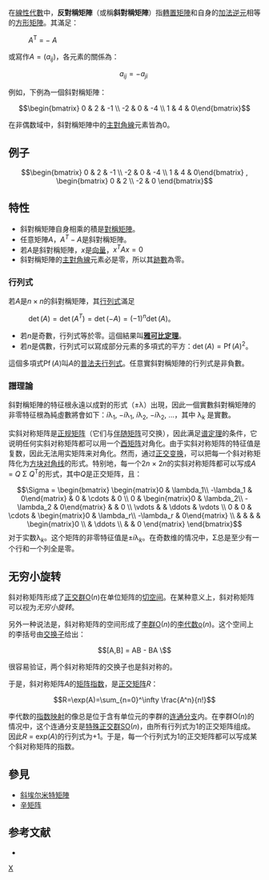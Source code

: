 {{线性代数}}
{{NoteTA |G1=Math}}
在[[線性代數|線性代數]]中，'''反對稱矩陣'''（或稱'''斜對稱矩陣'''）指[[轉置矩陣|轉置矩陣]]和自身的[[加法逆元|加法逆元]]相等的[[方形矩陣|方形矩陣]]。其滿足：

:''A''<sup>T</sup> = − ''A''

或寫作<math>A = (a_{ij})</math>，各元素的關係為：

:<math>a_{ij} = -a_{ji} \,\!</math>

例如，下例為一個斜對稱矩陣：

:<math>\begin{bmatrix}
0 & 2 & -1 \\
-2 & 0 & -4 \\
1 & 4 & 0\end{bmatrix}</math>

在非偶数域中，斜對稱矩陣中的[[主對角線|主對角線]]元素皆為0。

== 例子 ==
:<math>\begin{bmatrix}
0 & 2 & -1 \\
-2 & 0 & -4 \\
1 & 4 & 0\end{bmatrix}
,
\begin{bmatrix}
0 & 2 \\
-2 & 0 \end{bmatrix}
</math>

== 特性 ==
* 斜對稱矩陣自身相乘的積是[[對稱矩陣|對稱矩陣]]。
* 任意矩陣<math>A</math>，<math>A^T - A</math>是斜對稱矩陣。
* 若<math>A</math>是斜對稱矩陣，<math>x</math>是[[向量|向量]]，<math>x^T A x = 0</math>
* 斜對稱矩陣的[[主對角線|主對角線]]元素必是零，所以其[[跡數|跡數]]為零。

=== 行列式 ===
若<math>A</math>是<math>n \times n</math>的斜對稱矩陣，其[[行列式|行列式]]滿足
: <math>\operatorname{det}(A)=\operatorname{det}(A^T)=\operatorname{det}(-A)=(-1)^n \operatorname{det}(A)</math>。
* 若<math>n</math>是奇數，行列式等於零。這個結果叫[[雅可比矩阵|'''雅可比定理''']]。
* 若<math>n</math>是偶數，行列式可以寫成部分元素的多項式的平方：<math>\operatorname{det}(A)=\operatorname{Pf}(A)^2</math>。

這個多項式<math>\operatorname{Pf}(A)</math>叫<math>A</math>的[[普法夫值|普法夫行列式]]。任意實斜對稱矩陣的行列式是非負數。

=== 譜理論 ===
斜對稱矩陣的特征根永遠以成對的形式（±λ）出現，因此一個實數斜對稱矩陣的非零特征根為純虛數將會如下：''i''λ<sub>1</sub>, −''i''λ<sub>1</sub>, ''i''λ<sub>2</sub>, −''i''λ<sub>2</sub>, …，其中 λ<sub>''k''</sub> 是實數。

实斜对称矩阵是[[正规矩阵|正规矩阵]]（它们与[[伴随矩阵|伴随矩阵]]可交换），因此满足[[谱定理|谱定理]]的条件，它说明任何实斜对称矩阵都可以用一个[[酉矩阵|酉矩阵]]对角化。由于实斜对称矩阵的特征值是复数，因此无法用实矩阵来对角化。然而，通过[[正交矩阵|正交变换]]，可以把每一个斜对称矩阵化为[[方块矩阵|方块对角线]]的形式。特别地，每一个2''n'' × 2''n''的实斜对称矩阵都可以写成''A'' = ''Q'' Σ ''Q''<sup>T</sup>的形式，其中''Q''是正交矩阵，且：
:<math>\Sigma = \begin{bmatrix}
\begin{matrix}0 & \lambda_1\\ -\lambda_1 & 0\end{matrix} &  0 & \cdots & 0 \\
0 & \begin{matrix}0 & \lambda_2\\ -\lambda_2 & 0\end{matrix} &  & 0 \\
\vdots &  & \ddots & \vdots \\
0 & 0 & \cdots & \begin{matrix}0 & \lambda_r\\ -\lambda_r & 0\end{matrix} \\
& & & & \begin{matrix}0 \\ & \ddots \\ & & 0 \end{matrix}
\end{bmatrix}</math>
对于实数λ<sub>''k''</sub>。这个矩阵的非零特征值是±''i''λ<sub>''k''</sub>。在奇数维的情况中，Σ总是至少有一个行和一个列全是零。

== 无穷小旋转 ==
斜对称矩阵形成了[[正交群|正交群]]O(''n'')在单位矩阵的[[切空间|切空间]]。在某种意义上，斜对称矩阵可以视为''无穷小旋转''。

另外一种说法是，斜对称矩阵的空间形成了[[李群|李群]]O(''n'')的[[李代数|李代数]]o(''n'')。这个空间上的李括号由[[交换子|交换子]]给出：

:<math>[A,B] = AB - BA \ </math>

很容易验证，两个斜对称矩阵的交换子也是斜对称的。

于是，斜对称矩阵''A''的[[矩阵指数|矩阵指数]]，是[[正交矩阵|正交矩阵]]''R''：

:<math>R=\exp(A)=\sum_{n=0}^\infty \frac{A^n}{n!} </math>

李代数的[[指数映射|指数映射]]的像总是位于含有单位元的李群的[[连通空间|连通分支]]内。在李群O(''n'')的情况中，这个连通分支是[[特殊正交群|特殊正交群]]SO(''n'')，由所有行列式为1的正交矩阵组成。因此''R'' = exp(''A'')的行列式为+1。于是，每一个行列式为1的正交矩阵都可以写成某个斜对称矩阵的指数。

== 參見 ==
* [[斜埃尔米特矩陣|斜埃尔米特矩陣]]
* [[辛矩阵|辛矩阵]]

== 参考文献 ==

* {{cite book
 |last=Eves
 |first=Howard
 |authorlink=Howard Eves
 |title=Elementary Matrix Theory
 |publisher=Dover Publications
 |year=1980
 |isbn=978-0-486-63946-8}}

[[Category:矩陣|X]]